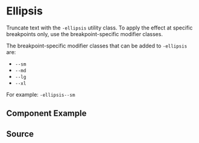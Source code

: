 

# Ellipsis

Truncate text with the `-ellipsis` utility class. To apply the effect at specific breakpoints only, use the breakpoint-specific modifier classes.

The breakpoint-specific modifier classes that can be added to `-ellipsis` are:

-   `--sm`
-   `--md`
-   `--lg`
-   `--xl`

For example: `-ellipsis--sm`

## Component Example

<Canvas id={EllipsisStories.Default} />

## Source

<Source id={EllipsisStories.Default} />
